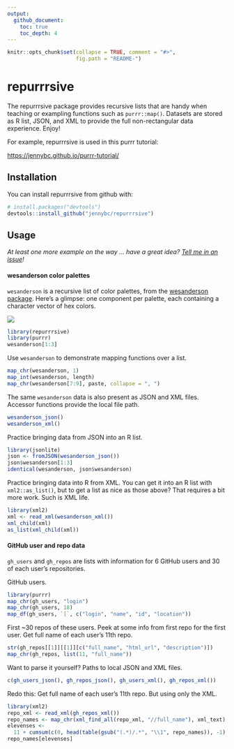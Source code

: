```yaml
---
output:
  github_document:
    toc: true
    toc_depth: 4
---
```


<!-- README.md is generated from README.Rmd. Please edit that file -->

```r
knitr::opts_chunk$set(collapse = TRUE, comment = "#>",
                      fig.path = "README-")
```

# repurrrsive

The repurrrsive package provides recursive lists that are handy when teaching or exampling functions such as `purrr::map()`. Datasets are stored as R list, JSON, and XML to provide the full non-rectangular data experience. Enjoy!

For example, repurrrsive is used in this purrr tutorial:

<https://jennybc.github.io/purrr-tutorial/>

## Installation

You can install repurrrsive from github with:

```r
# install.packages("devtools")
devtools::install_github("jennybc/repurrrsive")
```

## Usage

*At least one more example on the way ... have a great idea? [Tell me in an issue](https://github.com/jennybc/repurrrsive/issues)!*

#### wesanderson color palettes

`wesanderson` is a recursive list of color palettes, from the [wesanderson package](https://cran.r-project.org/package=wesanderson). Here's a glimpse: one component per palette, each containing a character vector of hex colors.

![](img/wesanderson-listviewer-jsonedit.png)

```r
library(repurrrsive)
library(purrr)
wesanderson[1:3]
```

Use `wesanderson` to demonstrate mapping functions over a list.

```r
map_chr(wesanderson, 1)
map_int(wesanderson, length)
map_chr(wesanderson[7:9], paste, collapse = ", ")
```

The same `wesanderson` data is also present as JSON and XML files. Accessor functions provide the local file path.

```r
wesanderson_json()
wesanderson_xml()
```

Practice bringing data from JSON into an R list.

```r
library(jsonlite)
json <- fromJSON(wesanderson_json())
json$wesanderson[1:3]
identical(wesanderson, json$wesanderson)
```

Practice bringing data into R from XML. You can get it into an R list with `xml2::as_list()`, but to get a list as nice as those above? That requires a bit more work. Such is XML life.

```r
library(xml2)
xml <- read_xml(wesanderson_xml())
xml_child(xml)
as_list(xml_child(xml))
```

#### GitHub user and repo data

`gh_users` and `gh_repos` are lists with information for 6 GitHub users and 30 of each user's repositories.

GitHub users.

```r
library(purrr)
map_chr(gh_users, "login")
map_chr(gh_users, 18)
map_df(gh_users, `[`, c("login", "name", "id", "location"))
```

First ~30 repos of these users. Peek at some info from first repo for the first user. Get full name of each user's 11th repo.

```r
str(gh_repos[[1]][[1]][c("full_name", "html_url", "description")])
map_chr(gh_repos, list(11, "full_name"))
```

Want to parse it yourself? Paths to local JSON and XML files.

```r
c(gh_users_json(), gh_repos_json(), gh_users_xml(), gh_repos_xml())
```

Redo this: Get full name of each user's 11th repo. But using only the XML.

```r
library(xml2)
repo_xml <- read_xml(gh_repos_xml())
repo_names <- map_chr(xml_find_all(repo_xml, "//full_name"), xml_text)
elevenses <- 
  11 + cumsum(c(0, head(table(gsub("(.*)/.*", "\\1", repo_names)), -1)))
repo_names[elevenses]
```

